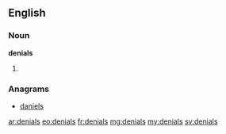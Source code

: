 ==English==

===Noun===
'''denials'''
# {{plural of|denial}}

===Anagrams===
* [[daniels#English|daniels]]

[[ar:denials]]
[[eo:denials]]
[[fr:denials]]
[[mg:denials]]
[[my:denials]]
[[sv:denials]]
